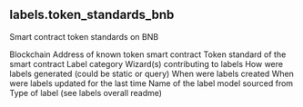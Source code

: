 ## labels.token_standards_bnb 
Smart contract token standards on BNB

<ParamField path="blockchain">
Blockchain
</ParamField>
<ParamField path="address">
Address of known token smart contract
</ParamField>
<ParamField path="name">
Token standard of the smart contract
</ParamField>
<ParamField path="category">
Label category
</ParamField>
<ParamField path="contributor">
Wizard(s) contributing to labels
</ParamField>
<ParamField path="source">
How were labels generated (could be static or query)
</ParamField>
<ParamField path="created_at">
When were labels created
</ParamField>
<ParamField path="updated_at">
When were labels updated for the last time
</ParamField>
<ParamField path="model_name">
Name of the label model sourced from
</ParamField>
<ParamField path="label_type">
Type of label (see labels overall readme)
</ParamField>
